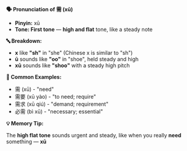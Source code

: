 **🗣️ Pronunciation of 需 (xū)**

- **Pinyin:** xū
- **Tone: First tone** — **high and flat** tone, like a steady note

**🔤 Breakdown:**

- **x** like **"sh"** in "she" (Chinese x is similar to "sh")
- **ū** sounds like **"oo"** in "shoe", held steady and high
- **xū** sounds like **"shoo"** with a steady high pitch

**📝 Common Examples:**

- 需 (xū) - "need"
- 需要 (xū yào) - "to need; require"
- 需求 (xū qiú) - "demand; requirement"
- 必需 (bì xū) - "necessary; essential"

**💡 Memory Tip:**

The **high flat tone** sounds urgent and steady, like when you really **need** something — **xū**
